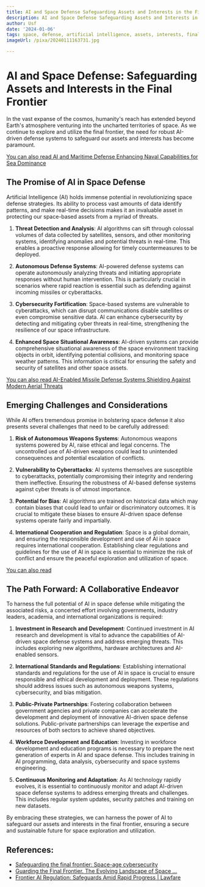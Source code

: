 ```yaml
---
title: AI and Space Defense Safeguarding Assets and Interests in the Final Frontier
description: AI and Space Defense Safeguarding Assets and Interests in the Final Frontier
author: Usf
date: '2024-01-06'
tags: space, defense, artificial intelligence, assets, interests, final frontier
imageUrl: /pixa/20240111163731.jpg

---
```

# AI and Space Defense: Safeguarding Assets and Interests in the Final Frontier

In the vast expanse of the cosmos,  humanity's reach has extended beyond Earth's atmosphere venturing into the uncharted territories of space. As we continue to  explore and utilize the final frontier, the need for robust AI-driven defense systems to safeguard our assets  and interests has become paramount.

[You can also read AI and Maritime Defense Enhancing Naval Capabilities for Sea Dominance](AI%20and%20Maritime%20Defense%20Enhancing%20Naval%20Capabilities%20for%20Sea%20Dominance)


## The Promise of  AI in Space  Defense

Artificial Intelligence (AI) holds immense  potential in  revolutionizing space defense strategies. Its ability to process vast amounts of data identify patterns, and make real-time  decisions makes  it an invaluable asset in protecting our space-based assets from a myriad of threats.

1. **Threat Detection and Analysis**: AI algorithms can sift through colossal volumes of data collected by satellites, sensors, and other monitoring systems, identifying anomalies and potential threats in real-time. This enables a proactive  response allowing for timely countermeasures to be deployed.

2. **Autonomous Defense Systems**: AI-powered defense systems  can operate autonomously analyzing threats and initiating appropriate responses  without human intervention. This is  particularly crucial  in  scenarios where rapid reaction is essential such as defending against  incoming missiles or cyberattacks.

3. **Cybersecurity Fortification**: Space-based systems are  vulnerable to  cyberattacks, which can disrupt communications disable satellites or even compromise sensitive data. AI can enhance cybersecurity by detecting and mitigating cyber threats in  real-time,  strengthening the resilience of our space infrastructure.

4. **Enhanced Space Situational Awareness**: AI-driven systems can provide comprehensive situational awareness of the space environment tracking objects in orbit, identifying potential collisions, and monitoring  space  weather patterns. This information is critical for  ensuring the  safety and security of satellites  and other space assets.

[You can also read AI-Enabled Missile Defense Systems Shielding Against  Modern Aerial Threats](AI-Enabled%20Missile%20Defense%20Systems%20Shielding%20Against%20Modern%20Aerial%20Threats)


## Emerging Challenges and  Considerations

While AI offers tremendous promise in bolstering space defense it also presents several challenges that need to be carefully addressed:

1. **Risk of Autonomous Weapons Systems**: Autonomous weapons systems powered by AI,  raise ethical and legal concerns. The uncontrolled use of AI-driven weapons could lead to unintended consequences and potential escalation of conflicts.

2. **Vulnerability to Cyberattacks**: AI systems themselves are susceptible  to cyberattacks, potentially compromising their integrity and rendering them ineffective. Ensuring the robustness of  AI-based defense systems  against cyber  threats is of utmost importance.

3. **Potential for Bias**: AI algorithms are trained on historical data which may contain biases that could lead to unfair  or discriminatory outcomes. It  is crucial to mitigate these  biases  to ensure AI-driven space defense systems operate fairly and impartially.

4. **International Cooperation and Regulation**: Space is a global domain, and ensuring the responsible development and use of AI in space requires international cooperation. Establishing clear regulations and guidelines for the use  of AI  in space is essential to minimize the risk of conflict and  ensure the peaceful exploration  and utilization of space.

[You can also read ]()


## The Path Forward:  A  Collaborative Endeavor

To harness the full potential of AI in space defense while mitigating  the associated risks, a concerted effort involving governments, industry leaders, academia, and international organizations is required:

1. **Investment in Research and Development**:  Continued investment in AI research and development is vital to  advance the capabilities of AI-driven space defense systems and address  emerging threats. This includes exploring new algorithms, hardware architectures and AI-enabled sensors.

2. **International Standards  and Regulations**: Establishing  international  standards and regulations for the use of AI in space is crucial to  ensure responsible  and  ethical development and deployment. These regulations should address issues such as autonomous weapons  systems,  cybersecurity, and bias mitigation.

3. **Public-Private Partnerships**: Fostering collaboration between government agencies and private companies can accelerate the development and deployment of innovative AI-driven space defense  solutions. Public-private partnerships can leverage  the expertise and resources of both sectors to achieve shared objectives.

4. **Workforce Development and Education**: Investing  in workforce development and education programs is necessary to prepare the next generation  of experts in  AI and space defense. This includes training in AI programming,  data analysis, cybersecurity and space systems engineering.

5. **Continuous Monitoring  and Adaptation**: As AI technology rapidly evolves, it is essential to continuously  monitor and adapt AI-driven space defense systems to address emerging threats and challenges. This  includes regular system updates, security patches and training on new datasets.

By embracing  these strategies, we  can harness the power  of AI to  safeguard our assets  and interests  in the  final frontier,  ensuring a secure and sustainable future  for space exploration and utilization.

## References:
- [Safeguarding the final frontier: Space-age cybersecurity](https://cybermagazine.com/articles/safeguarding-the-final-frontier-space-age-cybersecurity)
- [Guarding the Final Frontier. The Evolving Landscape of Space ...](https://medium.com/@devinmrawson/guarding-the-final-frontier-2092ffbe0fc6)
- [Frontier AI Regulation: Safeguards Amid Rapid Progress | Lawfare](https://www.lawfaremedia.org/article/frontier-ai-regulation-safeguards-amid-rapid-progress)
